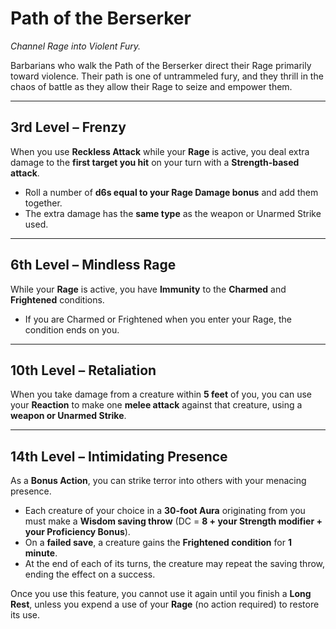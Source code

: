 # Path of the Berserker

_Channel Rage into Violent Fury._

Barbarians who walk the Path of the Berserker direct their Rage primarily toward violence. Their path is one of untrammeled fury, and they thrill in the chaos of battle as they allow their Rage to seize and empower them.

---

## 3rd Level – Frenzy

When you use **Reckless Attack** while your **Rage** is active, you deal extra damage to the **first target you hit** on your turn with a **Strength-based attack**.

- Roll a number of **d6s equal to your Rage Damage bonus** and add them together.
- The extra damage has the **same type** as the weapon or Unarmed Strike used.

---

## 6th Level – Mindless Rage

While your **Rage** is active, you have **Immunity** to the **Charmed** and **Frightened** conditions.

- If you are Charmed or Frightened when you enter your Rage, the condition ends on you.

---

## 10th Level – Retaliation

When you take damage from a creature within **5 feet** of you, you can use your **Reaction** to make one **melee attack** against that creature, using a **weapon or Unarmed Strike**.

---

## 14th Level – Intimidating Presence

As a **Bonus Action**, you can strike terror into others with your menacing presence.

- Each creature of your choice in a **30-foot Aura** originating from you must make a **Wisdom saving throw** (DC = **8 + your Strength modifier + your Proficiency Bonus**).
- On a **failed save**, a creature gains the **Frightened condition** for **1 minute**.
- At the end of each of its turns, the creature may repeat the saving throw, ending the effect on a success.

Once you use this feature, you cannot use it again until you finish a **Long Rest**, unless you expend a use of your **Rage** (no action required) to restore its use.
